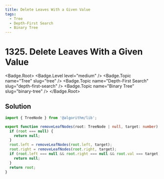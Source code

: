 ```yaml
---
title: Delete Leaves With a Given Value
tags:
  - Tree
  - Depth-First Search
  - Binary Tree
---
```


# 1325. Delete Leaves With a Given Value

<Badge.Root>
  <Badge.Level level="medium" />
  <Badge.Topic name="Tree" slug="tree" />
  <Badge.Topic name="Depth-First Search" slug="depth-first-search" />
  <Badge.Topic name="Binary Tree" slug="binary-tree" />
</Badge.Root>

## Solution

```typescript filename="solution.ts" copy
import { TreeNode } from '@algorithm/lib';

export function removeLeafNodes(root: TreeNode | null, target: number): TreeNode | null {
  if (root === null) {
    return null;
  }
  root.left = removeLeafNodes(root.left, target);
  root.right = removeLeafNodes(root.right, target);
  if (root.left === null && root.right === null && root.val === target) {
    return null;
  }
  return root;
}
```

<ProblemLink
  codingSite="leetcode"
  href="https://leetcode.com/problems/delete-leaves-with-a-given-value"
  title="Delete Leaves With a Given Value"
/>
